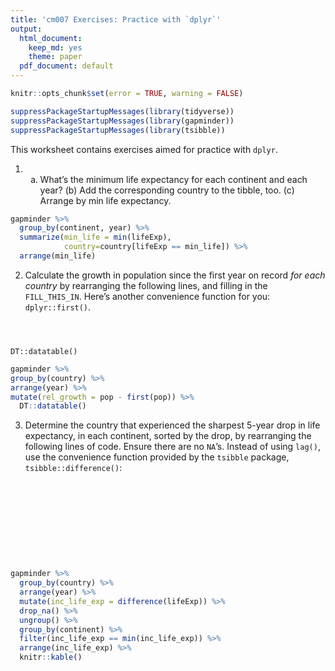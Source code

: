 ```yaml
---
title: 'cm007 Exercises: Practice with `dplyr`'
output:
  html_document:
    keep_md: yes
    theme: paper
  pdf_document: default
---
```


<!---The following chunk allows errors when knitting--->

```r
knitr::opts_chunk$set(error = TRUE, warning = FALSE)
```

```r
suppressPackageStartupMessages(library(tidyverse))
suppressPackageStartupMessages(library(gapminder))
suppressPackageStartupMessages(library(tsibble))
```


This worksheet contains exercises aimed for practice with `dplyr`. 


1. (a) What's the minimum life expectancy for each continent and each year? (b) Add the corresponding country to the tibble, too. (c) Arrange by min life expectancy.

```r
gapminder %>% 
  group_by(continent, year) %>% 
  summarize(min_life = min(lifeExp),
            country=country[lifeExp == min_life]) %>%
  arrange(min_life) 
```

2. Calculate the growth in population since the first year on record _for each country_ by rearranging the following lines, and filling in the `FILL_THIS_IN`. Here's another convenience function for you: `dplyr::first()`. 

```
 
 

DT::datatable()

```

```r
gapminder %>% 
group_by(country) %>% 
arrange(year) %>%   
mutate(rel_growth = pop - first(pop)) %>%
  DT::datatable()
```


3. Determine the country that experienced the sharpest 5-year drop in life expectancy, in each continent, sorted by the drop, by rearranging the following lines of code. Ensure there are no `NA`'s. Instead of using `lag()`, use the convenience function provided by the `tsibble` package, `tsibble::difference()`:

```
 
 
 
 
 
 
 

 

```

```r
gapminder %>%
  group_by(country) %>% 
  arrange(year) %>%
  mutate(inc_life_exp = difference(lifeExp)) %>%
  drop_na() %>%
  ungroup() %>%
  group_by(continent) %>%
  filter(inc_life_exp == min(inc_life_exp)) %>%
  arrange(inc_life_exp) %>%
  knitr::kable()
```



